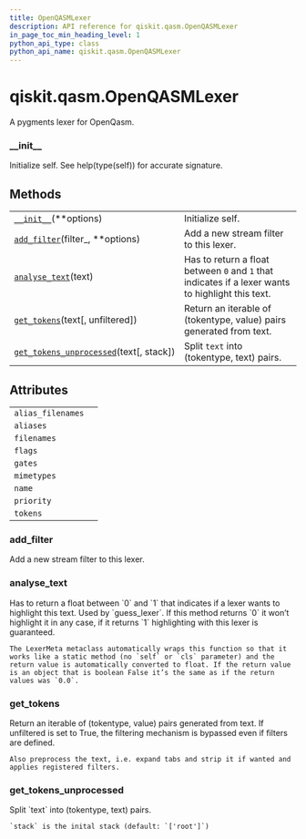 ```yaml
---
title: OpenQASMLexer
description: API reference for qiskit.qasm.OpenQASMLexer
in_page_toc_min_heading_level: 1
python_api_type: class
python_api_name: qiskit.qasm.OpenQASMLexer
---
```


<span id="qiskit-qasm-openqasmlexer" />

# qiskit.qasm.OpenQASMLexer

<Class id="qiskit.qasm.OpenQASMLexer" isDedicatedPage={true} github="https://github.com/qiskit/qiskit/tree/stable/0.17/qiskit/qasm/pygments/lexer.py" signature="OpenQASMLexer(*args, **kwds)" modifiers="class">
  A pygments lexer for OpenQasm.

  ### \_\_init\_\_

  <Function id="qiskit.qasm.OpenQASMLexer.__init__" signature="__init__(**options)">
    Initialize self. See help(type(self)) for accurate signature.
  </Function>

  ## Methods

  |                                                                                                                                                  |                                                                                                   |
  | ------------------------------------------------------------------------------------------------------------------------------------------------ | ------------------------------------------------------------------------------------------------- |
  | [`__init__`](#qiskit.qasm.OpenQASMLexer.__init__ "qiskit.qasm.OpenQASMLexer.__init__")(\*\*options)                                              | Initialize self.                                                                                  |
  | [`add_filter`](#qiskit.qasm.OpenQASMLexer.add_filter "qiskit.qasm.OpenQASMLexer.add_filter")(filter\_, \*\*options)                              | Add a new stream filter to this lexer.                                                            |
  | [`analyse_text`](#qiskit.qasm.OpenQASMLexer.analyse_text "qiskit.qasm.OpenQASMLexer.analyse_text")(text)                                         | Has to return a float between `0` and `1` that indicates if a lexer wants to highlight this text. |
  | [`get_tokens`](#qiskit.qasm.OpenQASMLexer.get_tokens "qiskit.qasm.OpenQASMLexer.get_tokens")(text\[, unfiltered])                                | Return an iterable of (tokentype, value) pairs generated from text.                               |
  | [`get_tokens_unprocessed`](#qiskit.qasm.OpenQASMLexer.get_tokens_unprocessed "qiskit.qasm.OpenQASMLexer.get_tokens_unprocessed")(text\[, stack]) | Split `text` into (tokentype, text) pairs.                                                        |

  ## Attributes

  |                   |   |
  | ----------------- | - |
  | `alias_filenames` |   |
  | `aliases`         |   |
  | `filenames`       |   |
  | `flags`           |   |
  | `gates`           |   |
  | `mimetypes`       |   |
  | `name`            |   |
  | `priority`        |   |
  | `tokens`          |   |

  ### add\_filter

  <Function id="qiskit.qasm.OpenQASMLexer.add_filter" signature="add_filter(filter_, **options)">
    Add a new stream filter to this lexer.
  </Function>

  ### analyse\_text

  <Function id="qiskit.qasm.OpenQASMLexer.analyse_text" signature="analyse_text(text)" modifiers="static">
    Has to return a float between `0` and `1` that indicates if a lexer wants to highlight this text. Used by `guess_lexer`. If this method returns `0` it won’t highlight it in any case, if it returns `1` highlighting with this lexer is guaranteed.

    The LexerMeta metaclass automatically wraps this function so that it works like a static method (no `self` or `cls` parameter) and the return value is automatically converted to float. If the return value is an object that is boolean False it’s the same as if the return values was `0.0`.
  </Function>

  ### get\_tokens

  <Function id="qiskit.qasm.OpenQASMLexer.get_tokens" signature="get_tokens(text, unfiltered=False)">
    Return an iterable of (tokentype, value) pairs generated from text. If unfiltered is set to True, the filtering mechanism is bypassed even if filters are defined.

    Also preprocess the text, i.e. expand tabs and strip it if wanted and applies registered filters.
  </Function>

  ### get\_tokens\_unprocessed

  <Function id="qiskit.qasm.OpenQASMLexer.get_tokens_unprocessed" signature="get_tokens_unprocessed(text, stack=('root'))">
    Split `text` into (tokentype, text) pairs.

    `stack` is the inital stack (default: `['root']`)
  </Function>
</Class>


